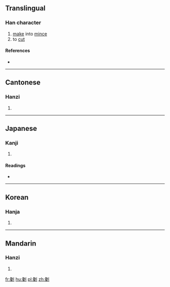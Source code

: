 ==Translingual==

===Han character===
{{Han char|rn=18|rad=刀|as=17|sn=19|four=22200|canj=NILN|ids=⿰毚刂}}

# [[make]] into [[mince]]
# to [[cut]]

====References====
* {{Han ref|kx=0145.380|dkj=02273|dj=0327.190|hdz=10362.180|uh=5296|ud=21142|bh=F1ED|bd=61933}}

----

==Cantonese==

===Hanzi===
{{yue-hanzi|jyut=|y=chaam5}}

# {{defn|lang=yue|sort=刀17}}

----

==Japanese==

===Kanji===
{{ja-kanji|grade=|rs=刀17}}

# {{defn|lang=ja|sort=刀17}}

====Readings====
* {{ja-readings|on=[[さん]] (san), [[ざん]] (zan)|kun=[[たつ]] (tatsu), [[けずる]] (kezuru)}}

----

==Korean==

===Hanja===
{{ko-hanja|hangeul=참|rv=cham|mr=ch'am}}

# {{defn|lang=ko|sort=刀17}}

----

==Mandarin==

===Hanzi===
{{cmn-hanzi|pin=[[chán]] ([[chan2]])|wg=ch'an<sup>2</sup>}}

# {{defn|lang=cmn|sort=刀17}}

[[fr:劖]]
[[hu:劖]]
[[pl:劖]]
[[zh:劖]]